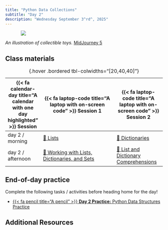 ```yaml
---
title: "Python Data Collections"
subtitle: "Day 2"
description: "Wednesday September 3^rd^, 2025"
---
```


::: {style="width: 80%; margin: auto;"}
![](images/collections.jpeg)
:::

:::{.gray-text .center-text}
*An illustration of collectible toys.* [MidJourney 5](https://www.midjourney.com/jobs/7c249ba1-5cc4-4a9b-92d9-78ca3134f623?index=0)
:::

<!-- ## Pre-class prep -->

<!-- Install the following packages by running the following in your RStudio *Console*: -->

<!-- ```{r} -->
<!-- #| eval: false -->
<!-- #| echo: true -->
<!-- install.packages("ARTofR") # optional, but an awesome package for creating R script section headers -->
<!-- ``` -->

## Class materials

| {{< fa calendar-day title="A calendar with one day highlighted" >}} Session  | {{< fa laptop-code title="A laptop with on-screen code" >}} Session 1  |  {{< fa laptop-code title="A laptop with on-screen code" >}} Session 2 |
|-------------------|-----------------------------------------------------------------------------------------------------------------------------------------------------|----------------------------------------------------------------------------------|
| day 2 / morning   | [🐍 Lists](interactive-sessions/2a_lists.qmd){target="_blank"} | [🐍 Dictionaries](interactive-sessions/2b_dictionaries.qmd) |
| day 2 / afternoon | [🙌 Working with Lists, Dictionaries, and Sets](coding-colabs/2c_lists_dictionaries_sets.qmd){target="_blank"} | [📝 List and Dictionary Comprehensions](live-coding/2d_list_comprehensions.qmd) |
: {.hover .bordered tbl-colwidths="[20,40,40]"} 

## End-of-day practice

Complete the following tasks / activities before heading home for the day!

- [{{< fa pencil title="A pencil" >}} **Day 2 Practice:** Python Data Structures Practice](eod-practice/eod-day2.qmd)

## Additional Resources
